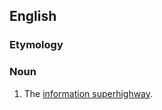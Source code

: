 {{also|infobahn}}

==English==

===Etymology===
{{blend|info|Autobahn|lang=en}}

===Noun===
{{en-noun|-}}

# {{lb|en|dated|computing}} The [[information superhighway]].